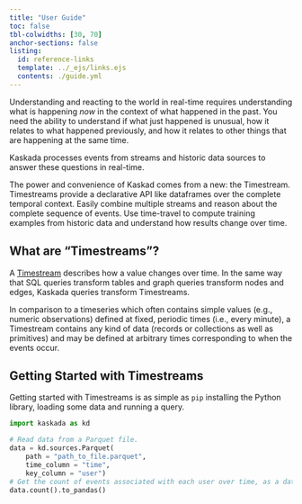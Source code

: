 ```yaml
---
title: "User Guide"
toc: false
tbl-colwidths: [30, 70]
anchor-sections: false
listing:
  id: reference-links
  template: ../_ejs/links.ejs
  contents: ./guide.yml
---
```


Understanding and reacting to the world in real-time requires understanding what is happening _now_ in the context of what happened in the past.
You need the ability to understand if what just happened is unusual, how it relates to what happened previously, and how it relates to other things that are happening at the same time.

Kaskada processes events from streams and historic data sources to answer these questions in real-time.

The power and convenience of Kaskad comes from a new: the Timestream.
Timestreams provide a declarative API like dataframes over the complete temporal context.
Easily combine multiple streams and reason about the complete sequence of events.
Use time-travel to compute training examples from historic data and understand how results change over time.

## What are "Timestreams"?

A [Timestream](timestreams) describes how a value changes over time.
In the same way that SQL queries transform tables and graph queries transform nodes and edges, Kaskada queries transform Timestreams.

In comparison to a timeseries which often contains simple values (e.g., numeric observations) defined at fixed, periodic times (i.e., every minute), a Timestream contains any kind of data (records or collections as well as primitives) and may be defined at arbitrary times corresponding to when the events occur.

## Getting Started with Timestreams

Getting started with Timestreams is as simple as `pip` installing the Python library, loading some data and running a query.

```python
import kaskada as kd

# Read data from a Parquet file.
data = kd.sources.Parquet(
    path = "path_to_file.parquet",
    time_column = "time",
    key_column = "user")
# Get the count of events associated with each user over time, as a dataframe.
data.count().to_pandas()
```
